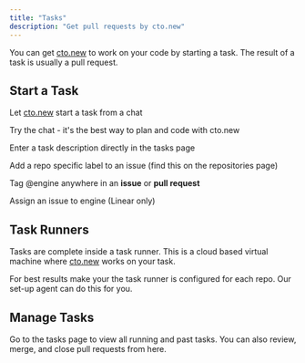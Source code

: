 ```yaml
---
title: "Tasks"
description: "Get pull requests by cto.new"
---
```


You can get [cto.new](http://cto.new) to work on your code by starting a task. The result of a task is usually a pull request.

## Start a Task

<Icon icon="comment" size={20} /> Let [cto.new](http://cto.new) start a task from a chat

<Tip>
  Try the chat - it's the best way to plan and code with cto.new
</Tip>

<Icon icon="stars" size={20} /> Enter a task description directly in the tasks page

<Icon icon="tag" size={20} /> Add a repo specific label to an issue (find this on the repositories page)

<Icon icon="at" size={20} /> Tag @engine anywhere in an **issue** or **pull request**

<Icon icon="person-circle-plus" size={20} /> Assign an issue to engine (Linear only)

## Task Runners

Tasks are complete inside a task runner. This is a cloud based virtual machine where [cto.new](http://cto.new) works on your task.

<Info>
  For best results make your the task runner is configured for each repo. Our set-up agent can do this for you.
</Info>

## Manage Tasks

Go to the tasks page to view all running and past tasks. You can also review, merge, and close pull requests from here.